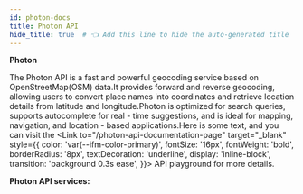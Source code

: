 ```yaml
---
id: photon-docs
title: Photon API
hide_title: true  # 👈 Add this line to hide the auto-generated title
---
```




**Photon**

The Photon API is a fast and powerful geocoding service based on OpenStreetMap(OSM) data.It provides forward and reverse geocoding, allowing users to convert place names into coordinates and retrieve location details from latitude and longitude.Photon is optimized for search queries, supports autocomplete for real - time suggestions, and is ideal for mapping, navigation, and location - based applications.Here is some text,
 and you can visit the <Link to="/photon-api-documentation-page"
target="_blank"
style={{ 
  color: 'var(--ifm-color-primary)', 
  fontSize: '16px',
  fontWeight: 'bold',
  borderRadius: '8px',
  textDecoration: 'underline',
  display: 'inline-block',
  transition: 'background 0.3s ease',
}}> API playground </Link> for more details.


**Photon API services:**
<PhotonServicesListContainer />